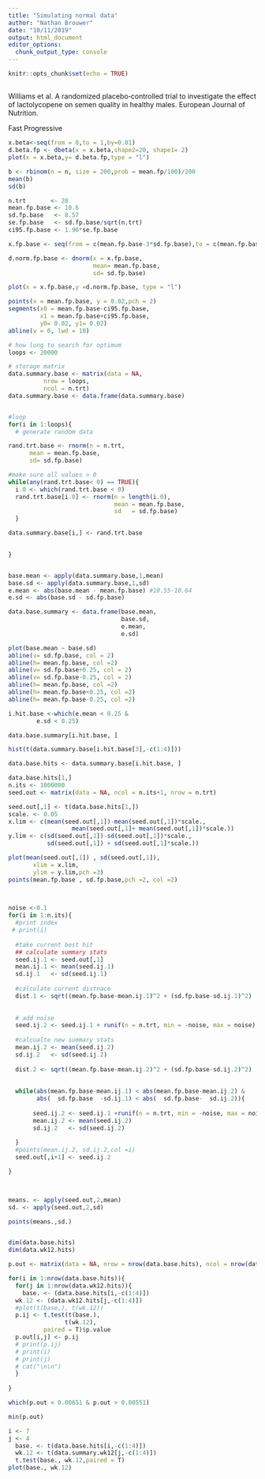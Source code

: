 ```yaml
---
title: "Simulating normal data"
author: "Nathan Brouwer"
date: "10/11/2019"
output: html_document
editor_options: 
  chunk_output_type: console
---
```


```r
knitr::opts_chunk$set(echo = TRUE)
```

##


Williams et al. A randomized placebo‑controlled trial to investigate the effect
of lactolycopene on semen quality in healthy males. European Journal of Nutrition.


Fast Progressive

```r
x.beta<-seq(from = 0,to = 1,by=0.01)
d.beta.fp <- dbeta(x = x.beta,shape2=20, shape1= 2)
plot(x = x.beta,y= d.beta.fp,type = "l")
```

```r
b <- rbinom(n = n, size = 200,prob = mean.fp/100)/200
mean(b)
sd(b)
```






```r

n.trt       <- 28
mean.fp.base <- 10.6
sd.fp.base   <- 8.57
se.fp.base   <- sd.fp.base/sqrt(n.trt)
ci95.fp.base <- 1.96*se.fp.base

x.fp.base <- seq(from = c(mean.fp.base-3*sd.fp.base),to = c(mean.fp.base+3*sd.fp.base),by = 0.1)

d.norm.fp.base <- dnorm(x = x.fp.base,
                        mean= mean.fp.base, 
                        sd= sd.fp.base)

plot(x = x.fp.base,y =d.norm.fp.base, type = "l")

points(x = mean.fp.base, y = 0.02,pch = 2)
segments(x0 = mean.fp.base-ci95.fp.base,
         x1 = mean.fp.base+ci95.fp.base,
         y0= 0.02, y1= 0.02)
abline(v = 0, lwd = 10)
```



```r
# how long to search for optimum
loops <- 20000

# storage matrix
data.summary.base <- matrix(data = NA,
          nrow = loops,
          ncol = n.trt)
data.summary.base <- data.frame(data.summary.base)


#loop
for(i in 1:loops){
  # generate random data

rand.trt.base <- rnorm(n = n.trt,
      mean = mean.fp.base,
      sd= sd.fp.base)

#make sure all values > 0
while(any(rand.trt.base< 0) == TRUE){
  i.0 <- which(rand.trt.base < 0)
  rand.trt.base[i.0] <- rnorm(n = length(i.0),
                              mean = mean.fp.base,
                              sd   = sd.fp.base)
  }

data.summary.base[i,] <- rand.trt.base

  
}



```


```r
base.mean <- apply(data.summary.base,1,mean)
base.sd <- apply(data.summary.base,1,sd)
e.mean <- abs(base.mean - mean.fp.base) #10.55-10.64
e.sd <- abs(base.sd - sd.fp.base)

data.base.summary <- data.frame(base.mean,
                                base.sd,
                                e.mean,
                                e.sd)

```

```r
plot(base.mean ~ base.sd)
abline(v= sd.fp.base, col = 2)
abline(h= mean.fp.base, col =2)
abline(v= sd.fp.base+0.25, col = 2)
abline(v= sd.fp.base-0.25, col = 2)
abline(h= mean.fp.base, col =2)
abline(h= mean.fp.base+0.25, col =2)
abline(h= mean.fp.base-0.25, col =2)
```


```r
i.hit.base <-which(e.mean < 0.25 & 
        e.sd < 0.25)

data.base.summary[i.hit.base, ]

hist(t(data.summary.base[i.hit.base[3],-c(1:4)]))

data.base.hits <- data.summary.base[i.hit.base, ]
```


```r
data.base.hits[1,]
n.its <- 1000000
seed.out <- matrix(data = NA, ncol = n.its+1, nrow = n.trt)

seed.out[,1] <- t(data.base.hits[1,])
scale. <- 0.05
x.lim <- c(mean(seed.out[,1])-mean(seed.out[,1])*scale.,
                  mean(seed.out[,1]+ mean(seed.out[,1])*scale.))
y.lim <- c(sd(seed.out[,1])-sd(seed.out[,1])*scale.,
           sd(seed.out[,1]) + sd(seed.out[,1]*scale.))

plot(mean(seed.out[,1]) , sd(seed.out[,1]), 
       xlim = x.lim,
       ylim = y.lim,pch =3)
points(mean.fp.base , sd.fp.base,pch =2, col =2)

    

noise <-0.1
for(i in 1:n.its){
  #print index
 # print(i)
  
  #take current best hit
  ## calculate summary stats
  seed.ij.1 <- seed.out[,1]
  mean.ij.1 <- mean(seed.ij.1)
  sd.ij.1   <- sd(seed.ij.1)
  
  #calculate current distnace
  dist.1 <- sqrt((mean.fp.base-mean.ij.1)^2 + (sd.fp.base-sd.ij.1)^2)
 
  
  # add noise
  seed.ij.2 <- seed.ij.1 + runif(n = n.trt, min = -noise, max = noise)
  
  #calcualte new summary stats
  mean.ij.2 <- mean(seed.ij.2)
  sd.ij.2   <- sd(seed.ij.2)
  
  dist.2 <- sqrt((mean.fp.base-mean.ij.2)^2 + (sd.fp.base-sd.ij.2)^2)
 
  
  while(abs(mean.fp.base-mean.ij.1) < abs(mean.fp.base-mean.ij.2) &
        abs(  sd.fp.base  -sd.ij.1) < abs(  sd.fp.base-  sd.ij.2)){
        
       seed.ij.2 <- seed.ij.1 +runif(n = n.trt, min = -noise, max = noise)
       mean.ij.2 <- mean(seed.ij.2)
       sd.ij.2   <- sd(seed.ij.2)
  
  }
  #points(mean.ij.2, sd.ij.2,col =i)
  seed.out[,i+1] <- seed.ij.2

}
 


means. <- apply(seed.out,2,mean)
sd. <- apply(seed.out,2,sd)

points(means.,sd.)

```




```r

```

```r
dim(data.base.hits)
dim(data.wk12.hits)
```


```r
p.out <- matrix(data = NA, nrow = nrow(data.base.hits), ncol = nrow(data.wk12.hits))

for(i in 1:nrow(data.base.hits)){
  for(j in 1:nrow(data.wk12.hits)){
    base. <- (data.base.hits[i,-c(1:4)])
  wk.12 <- (data.wk12.hits[j,-c(1:4)])
  #plot(t(base.), t(wk.12))
  p.ij <- t.test(t(base.),
                t(wk.12),
          paired = T)$p.value
  p.out[i,j] <- p.ij
  # print(p.ij)
  # print(i)
  # print(j)
  # cat("\n\n")
  }
  
}

which(p.out < 0.00651 & p.out > 0.00551)

min(p.out)

```


```r
i <- 7
j <- 4
  base. <- t(data.base.hits[i,-c(1:4)])
  wk.12 <- t(data.summary.wk12[j,-c(1:4)])
  t.test(base., wk.12,paired = T)
plot(base., wk.12)
```



